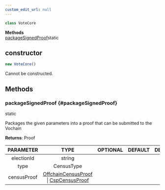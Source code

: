 ```yaml
---
custom_edit_url: null
---
```


```ts
class VoteCore
```

<div>

</div>

<div className="container">
  <div className="row mb-2"><div className="col col--12"><strong>Methods</strong></div></div>
  <div className="row"><div className="col col--12"><a href="#packageSignedProof">packageSignedProof</a><span className="badge badge--info margin-left--sm">static</span></div></div>
</div>

## constructor
```ts
new VoteCore()
```

<div>

</div>

Cannot be constructed.

## Methods
### packageSignedProof {#packageSignedProof}

<div>
  <span className="badge badge--info">static</span>
</div>

Packages the given parameters into a proof that can be submitted to the Vochain

**Returns**: Proof

|PARAMETER|TYPE|OPTIONAL|DEFAULT|DESCRIPTION|
|:---:|:---:|:---:|:---:|:---:|
|electionId|string||||
|type|CensusType||||
|censusProof|[OffchainCensusProof](OffchainCensusProof) \| [CspCensusProof](CspCensusProof)||||


